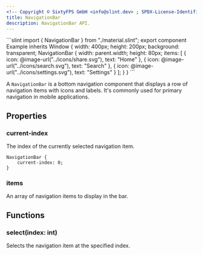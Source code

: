 ```yaml
---
<!-- Copyright © SixtyFPS GmbH <info@slint.dev> ; SPDX-License-Identifier: MIT -->
title: NavigationBar
description: NavigationBar API.
---
```



<CodeSnippetMD imagePath="/src/assets/generated/navigationbar.png" scale="3" imageWidth="300" imageHeight="200" imageAlt="">
```slint
import { NavigationBar } from "./material.slint";
export component Example inherits Window {
    width: 400px;
    height: 200px;
    background: transparent;
    NavigationBar {
        width: parent.width;
        height: 80px;
        items: [
            { icon: @image-url("../icons/share.svg"), text: "Home" },
            { icon: @image-url("../icons/search.svg"), text: "Search" },
            { icon: @image-url("../icons/settings.svg"), text: "Settings" }
        ];
    }
}
```
</CodeSnippetMD>

A `NavigationBar` is a bottom navigation component that displays a row of navigation items with icons and labels. It's commonly used for primary navigation in mobile applications.

## Properties

### current-index
<SlintProperty propName="current-index" typeName="int" propertyVisibility="in-out">
The index of the currently selected navigation item.

```slint "current-index: 0;"
NavigationBar {
    current-index: 0;
}
```
</SlintProperty>

### items
<SlintProperty propName="items" typeName="[struct]" structName="NavigationItem">
An array of navigation items to display in the bar.
</SlintProperty>

## Functions

### select(index: int)
Selects the navigation item at the specified index.